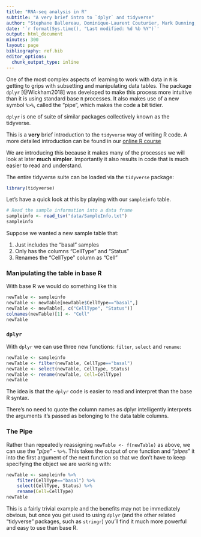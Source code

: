 ```yaml
---
title: "RNA-seq analysis in R"
subtitle: "A very brief intro to `dplyr` and tidyverse"
author: "Stephane Ballereau, Dominique-Laurent Couturier, Mark Dunning, Abbi Edwards, Ashley Sawle"
date: '`r format(Sys.time(), "Last modified: %d %b %Y")`'
output: html_document
minutes: 300
layout: page
bibliography: ref.bib
editor_options: 
  chunk_output_type: inline
---
```


One of the most complex aspects of learning to work with data in `R` is 
getting to grips with subsetting and manipulating data tables. The package 
`dplyr` [@Wickham2018] was developed to make this process more intuitive than it
is using standard base `R` processes. It also makes use of a new symbol `%>%`,
called the "pipe", which makes the code a bit tidier. 

`dplyr` is one of suite of similar packages collectively known as the tidyverse.

This is a **very** brief introduction to the `tidyverse` way of writing R code.
A more detailed introduction can be found in our
[online R course](https://bioinformatics-core-shared-training.github.io/r-intro/week4.html) 

We are introducing this because it makes many of the processes we will look at 
later **much simpler**. Importantly it also results in code that is much easier
to read and understand.

The entire tidyverse suite can be loaded via the `tidyverse` package:

```r
library(tidyverse)
```

Let's have a quick look at this by playing with our `sampleinfo` table.

```r
# Read the sample information into a data frame
sampleinfo <- read_tsv("data/SampleInfo.txt")
sampleinfo
```

Suppose we wanted a new sample table that:

1. Just includes the "basal" samples
2. Only has the columns "CellType" and "Status"
3. Renames the "CellType" column as "Cell"

### Manipulating the table in base R

With base R we would do something like this

```r
newTable <- sampleinfo
newTable <- newTable[newTable$CellType=="basal",]
newTable <- newTable[, c("CellType", "Status")]
colnames(newTable)[1] <- "Cell"
newTable
```

### `dplyr`

With `dplyr` we can use three new functions: `filter`, `select` and `rename`:

```r
newTable <- sampleinfo
newTable <- filter(newTable, CellType=="basal")
newTable <- select(newTable, CellType, Status)
newTable <- rename(newTable, Cell=CellType)
newTable
```

The idea is that the `dplyr` code is easier to read and interpret than the base 
R syntax. 

There's no need to quote the column names as dplyr intelligently interprets
the arguments it's passed as belonging to the data table columns.

### The Pipe

Rather than repeatedly reassigning `newTable <- f(newTable)` as above, we can 
use the "*pipe*" - `%>%`. This takes the output of one function and "*pipes*" it
into the first argument of the next function so that we don't have to keep
specifying the object we are working with:

```r
newTable <- sampleinfo %>%
    filter(CellType=="basal") %>%
    select(CellType, Status) %>% 
    rename(Cell=CellType)
newTable
```

This is a fairly trivial example and the benefits may not be immediately 
obvious, but once you get used to using `dplyr` (and the other related
"tidyverse" packages, such as `stringr`) you'll find it much more powerful and 
easy to use than base R. 
